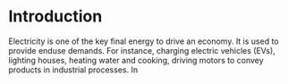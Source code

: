 # Introduction

Electricity is one of the key final energy to drive an economy. It is used to provide enduse demands. For instance, charging electric vehicles (EVs), lighting houses, heating water and cooking, driving motors to convey products in industrial processes.
In 